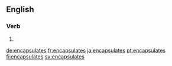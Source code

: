 ==English==

===Verb===
{{head|en|verb form}}

# {{en-third-person singular of|encapsulate}}

[[de:encapsulates]]
[[fr:encapsulates]]
[[ja:encapsulates]]
[[pt:encapsulates]]
[[fi:encapsulates]]
[[sv:encapsulates]]
